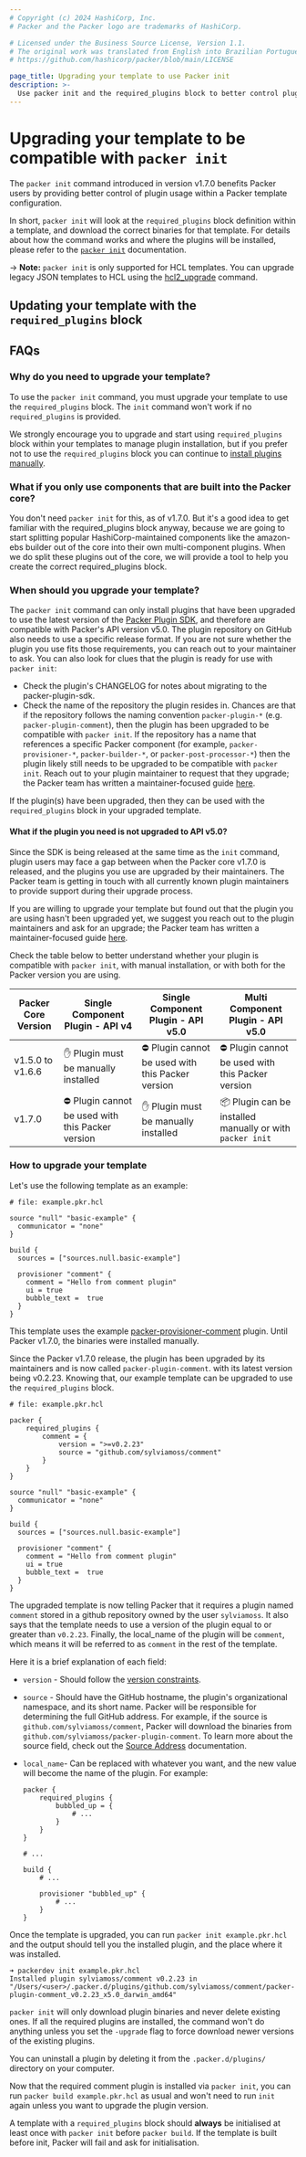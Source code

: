 ```yaml
---
# Copyright (c) 2024 HashiCorp, Inc.
# Packer and the Packer logo are trademarks of HashiCorp.

# Licensed under the Business Source License, Version 1.1.
# The original work was translated from English into Brazilian Portuguese.
# https://github.com/hashicorp/packer/blob/main/LICENSE

page_title: Upgrading your template to use Packer init
description: >-
  Use packer init and the required_plugins block to better control plugin usage within Packer templates. Learn how to update your template to work with these new features.
---
```


# Upgrading your template to be compatible with `packer init`

The `packer init` command introduced in version v1.7.0 benefits Packer users by providing better control of plugin
usage within a Packer template configuration.

In short, `packer init` will look at the `required_plugins` block definition within a template, and download the correct
binaries for that template. For details about how the command works and where the plugins will be installed, please
refer to the [`packer init`](/packer/docs/commands/init) documentation.

-> **Note:** `packer init` is only supported for HCL templates. You can
upgrade legacy JSON templates to HCL using the [hcl2_upgrade](/packer/docs/commands/hcl2_upgrade) command.

## Updating your template with the `required_plugins` block

## FAQs

### Why do you need to upgrade your template?

To use the `packer init` command, you must upgrade your template to use the `required_plugins` block. The `init` command
won't work if no `required_plugins` is provided.

We strongly encourage you to upgrade and start using `required_plugins` block within your templates to manage plugin
installation, but if you prefer not to use the `required_plugins` block you can continue to
[install plugins manually](/packer/docs/plugins#installing-plugins).

### What if you only use components that are built into the Packer core?

You don't need `packer init` for this, as of v1.7.0. But it's a good idea to get familiar with the required_plugins
block anyway, because we are going to start splitting popular HashiCorp-maintained components like the amazon-ebs
builder out of the core into their own multi-component plugins. When we do split these plugins out of the core, we will
provide a tool to help you create the correct required_plugins block.

### When should you upgrade your template?

The `packer init` command can only install plugins that have been upgraded to use the latest version of the
[Packer Plugin SDK](https://github.com/hashicorp/packer-plugin-sdk), and therefore are compatible with Packer's API
version v5.0. The plugin repository on GitHub also needs to use a specific release format. If you are not sure whether
the plugin you use fits those requirements, you can reach out to your maintainer to ask. You can also look for clues
that the plugin is ready for use with `packer init`:

- Check the plugin's CHANGELOG for notes about migrating to the packer-plugin-sdk.
- Check the name of the repository the plugin resides in. Chances are that if the repository follows the naming
  convention `packer-plugin-*` (e.g. `packer-plugin-comment`), then the plugin has been upgraded to be compatible with
  `packer init`. If the repository has a name that references a specific Packer component (for example,
  `packer-provisioner-*`, `packer-builder-*`, or `packer-post-processor-*`) then the plugin likely still needs to be
  upgraded to be compatible with `packer init`. Reach out to your plugin maintainer to request that they upgrade; the
  Packer team has written a maintainer-focused guide [here](/packer/guides/1.7-plugin-upgrade).

If the plugin(s) have been upgraded, then they can be used with the `required_plugins` block in your upgraded template.

#### What if the plugin you need is not upgraded to API v5.0?

Since the SDK is being released at the same time as the `init` command, plugin users may face a gap between when the
Packer core v1.7.0 is released, and the plugins you use are upgraded by their maintainers. The Packer team is getting
in touch with all currently known plugin maintainers to provide support during their upgrade process.

If you are willing to upgrade your template but found out that the plugin you are using hasn't been upgraded yet,
we suggest you reach out to the plugin maintainers and ask for an upgrade; the Packer team has written a
maintainer-focused guide [here](/packer/guides/1.7-plugin-upgrade).

Check the table below to better understand whether your plugin is compatible with `packer init`, with manual
installation, or with both for the Packer version you are using.

| Packer Core Version | Single Component Plugin - API v4                  | Single Component Plugin - API v5.0                | Multi Component Plugin - API v5.0                         |
| ------------------- | ------------------------------------------------- | ------------------------------------------------- | --------------------------------------------------------- |
| v1.5.0 to v1.6.6    | ✋ Plugin must be manually installed              | ⛔ Plugin cannot be used with this Packer version | ⛔ Plugin cannot be used with this Packer version         |
| v1.7.0              | ⛔ Plugin cannot be used with this Packer version | ✋ Plugin must be manually installed              | 📦 Plugin can be installed manually or with `packer init` |

### How to upgrade your template

Let's use the following template as an example:

```hcl
# file: example.pkr.hcl

source "null" "basic-example" {
  communicator = "none"
}

build {
  sources = ["sources.null.basic-example"]

  provisioner "comment" {
    comment = "Hello from comment plugin"
    ui = true
    bubble_text =  true
  }
}
```

This template uses the example [packer-provisioner-comment](https://github.com/sylviamoss/packer-plugin-comment) plugin.
Until Packer v1.7.0, the binaries were installed manually.

Since the Packer v1.7.0 release, the plugin has been upgraded by its maintainers and is now called
`packer-plugin-comment`. with its latest version being v0.2.23. Knowing that, our example template can be upgraded to
use the `required_plugins` block.

```hcl
# file: example.pkr.hcl

packer {
    required_plugins {
        comment = {
            version = ">=v0.2.23"
            source = "github.com/sylviamoss/comment"
        }
    }
}

source "null" "basic-example" {
  communicator = "none"
}

build {
  sources = ["sources.null.basic-example"]

  provisioner "comment" {
    comment = "Hello from comment plugin"
    ui = true
    bubble_text =  true
  }
}
```

The upgraded template is now telling Packer that it requires a plugin named `comment` stored in a github repository
owned by the user `sylviamoss`. It also says that the template needs to use a version of the plugin equal to or greater
than `v0.2.23`. Finally, the local_name of the plugin will be `comment`, which means it will be referred to as `comment`
in the rest of the template.

Here it is a brief explanation of each field:

- `version` - Should follow the [version constraints](/packer/docs/templates/hcl_templates/blocks/packer#version-constraints).
- `source` - Should have the GitHub hostname, the plugin's organizational namespace, and its short name.
  Packer will be responsible for determining the full GitHub
  address. For example, if the source is `github.com/sylviamoss/comment`, Packer
  will download the binaries from `github.com/sylviamoss/packer-plugin-comment`.
  To learn more about the source field, check out the [Source
  Address](/packer/docs/plugins#source-addresses) documentation.
- `local_name`- Can be replaced with whatever you want, and the new value will become the name of the plugin.
  For example:

  ```hcl
  packer {
      required_plugins {
          bubbled_up = {
              # ...
          }
      }
  }

  # ...

  build {
      # ...

      provisioner "bubbled_up" {
          # ...
      }
  }
  ```

Once the template is upgraded, you can run `packer init example.pkr.hcl` and the output should tell you the installed
plugin, and the place where it was installed.

```shell
➜ packerdev init example.pkr.hcl
Installed plugin sylviamoss/comment v0.2.23 in "/Users/<user>/.packer.d/plugins/github.com/sylviamoss/comment/packer-plugin-comment_v0.2.23_x5.0_darwin_amd64"
```

`packer init` will only download plugin binaries and never delete existing ones. If all the required plugins are installed,
the command won't do anything unless you set the `-upgrade` flag to force download newer versions of the existing plugins.

You can uninstall a plugin by deleting it from the `.packer.d/plugins/` directory on your computer.

Now that the required comment plugin is installed via `packer init`, you can run `packer build example.pkr.hcl` as usual
and won't need to run `init` again unless you want to upgrade the plugin version.

A template with a `required_plugins` block should **always** be initialised at least once with `packer init` before
`packer build`. If the template is built before init, Packer will fail and ask for initialisation.
